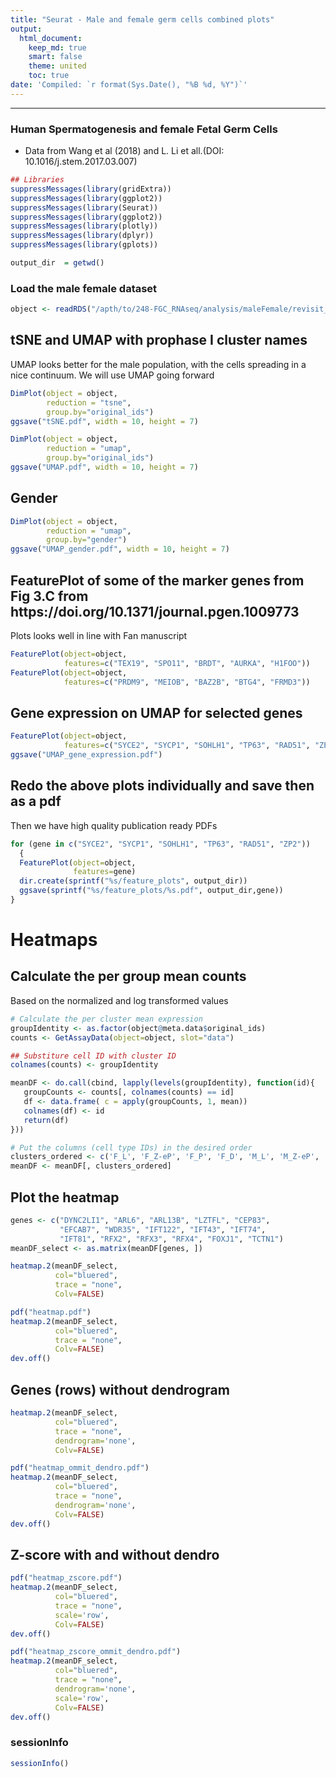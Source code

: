 ```yaml
---
title: "Seurat - Male and female germ cells combined plots"
output:
  html_document:
    keep_md: true
    smart: false
    theme: united
    toc: true
date: 'Compiled: `r format(Sys.Date(), "%B %d, %Y")`'
---
```

***

### Human Spermatogenesis and female Fetal Germ Cells
* Data from Wang et al (2018) and L. Li et all.(DOI: 10.1016/j.stem.2017.03.007)
```r
## Libraries
suppressMessages(library(gridExtra))
suppressMessages(library(ggplot2))
suppressMessages(library(Seurat))
suppressMessages(library(ggplot2))
suppressMessages(library(plotly))
suppressMessages(library(dplyr))
suppressMessages(library(gplots))

output_dir  = getwd()
```

### Load the male female dataset
```r
object <- readRDS("/apth/to/248-FGC_RNAseq/analysis/maleFemale/revisit_2_march_2025/maleFemaleMeiosisEqualized.rds")
```

## tSNE and UMAP with prophase I cluster names
UMAP looks better for the male population, with the cells spreading in a nice continuum. We will use UMAP going forward
```r
DimPlot(object = object, 
        reduction = "tsne", 
        group.by="original_ids")
ggsave("tSNE.pdf", width = 10, height = 7)

DimPlot(object = object, 
        reduction = "umap", 
        group.by="original_ids")
ggsave("UMAP.pdf", width = 10, height = 7)
```

## Gender
```r
DimPlot(object = object, 
        reduction = "umap", 
        group.by="gender")
ggsave("UMAP_gender.pdf", width = 10, height = 7)
```

## FeaturePlot of some of the marker genes from Fig 3.C from https://doi.org/10.1371/journal.pgen.1009773
Plots looks well in line with Fan manuscript
```r
FeaturePlot(object=object, 
            features=c("TEX19", "SPO11", "BRDT", "AURKA", "H1FOO"))
FeaturePlot(object=object, 
            features=c("PRDM9", "MEIOB", "BAZ2B", "BTG4", "FRMD3"))
```

## Gene expression on UMAP for selected genes
```r
FeaturePlot(object=object, 
            features=c("SYCE2", "SYCP1", "SOHLH1", "TP63", "RAD51", "ZP2"))
ggsave("UMAP_gene_expression.pdf")
```

## Redo the above plots individually and save then as a pdf
Then we have high quality publication ready PDFs
```r
for (gene in c("SYCE2", "SYCP1", "SOHLH1", "TP63", "RAD51", "ZP2"))
  {
  FeaturePlot(object=object,
              features=gene)
  dir.create(sprintf("%s/feature_plots", output_dir))
  ggsave(sprintf("%s/feature_plots/%s.pdf", output_dir,gene))
}
```

# Heatmaps
## Calculate the per group mean counts
Based on the normalized and log transformed values
```r
# Calculate the per cluster mean expression
groupIdentity <- as.factor(object@meta.data$original_ids)
counts <- GetAssayData(object=object, slot="data")

## Substiture cell ID with cluster ID
colnames(counts) <- groupIdentity

meanDF <- do.call(cbind, lapply(levels(groupIdentity), function(id){
   groupCounts <- counts[, colnames(counts) == id]
   df <- data.frame( c = apply(groupCounts, 1, mean))
   colnames(df) <- id
   return(df)
}))

# Put the columns (cell type IDs) in the desired order
clusters_ordered <- c('F_L', 'F_Z-eP', 'F_P', 'F_D', 'M_L', 'M_Z-eP', 'M_P', 'M_D')
meanDF <- meanDF[, clusters_ordered]
```

## Plot the heatmap
```r
genes <- c("DYNC2LI1", "ARL6", "ARL13B", "LZTFL", "CEP83", 
           "EFCAB7", "WDR35", "IFT122", "IFT43", "IFT74", 
           "IFT81", "RFX2", "RFX3", "RFX4", "FOXJ1", "TCTN1")
meanDF_select <- as.matrix(meanDF[genes, ])

heatmap.2(meanDF_select, 
          col="bluered", 
          trace = "none", 
          Colv=FALSE)

pdf("heatmap.pdf")
heatmap.2(meanDF_select, 
          col="bluered", 
          trace = "none", 
          Colv=FALSE)
dev.off()
```

## Genes (rows) without dendrogram
```r
heatmap.2(meanDF_select, 
          col="bluered", 
          trace = "none",
          dendrogram='none',
          Colv=FALSE)

pdf("heatmap_ommit_dendro.pdf")
heatmap.2(meanDF_select, 
          col="bluered", 
          trace = "none",
          dendrogram='none',
          Colv=FALSE)
dev.off()
```

## Z-score with and without dendro
```r
pdf("heatmap_zscore.pdf")
heatmap.2(meanDF_select, 
          col="bluered", 
          trace = "none",
          scale='row',
          Colv=FALSE)
dev.off()

pdf("heatmap_zscore_ommit_dendro.pdf")
heatmap.2(meanDF_select, 
          col="bluered", 
          trace = "none",
          dendrogram='none',
          scale='row',
          Colv=FALSE)
dev.off()
```

### sessionInfo
```r
sessionInfo()
```
